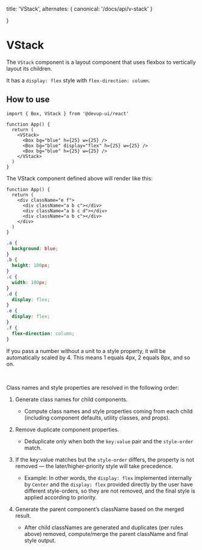   title: 'VStack',
  alternates: {
    canonical: '/docs/api/v-stack'
  }

}

# VStack

The `VStack` component is a layout component that uses flexbox to vertically layout its children.

It has a `display: flex` style with `flex-direction: column`.

## How to use

```tsx
import { Box, VStack } from '@devup-ui/react'

function App() {
  return (
    <VStack>
      <Box bg="blue" h={25} w={25} />
      <Box bg="blue" display="flex" h={25} w={25} />
      <Box bg="blue" h={25} w={25} />
    </VStack>
  )
}
```

The VStack component defined above will render like this:

```tsx
function App() {
  return (
    <div className="e f">
      <div className="a b c"></div>
      <div className="a b c d"></div>
      <div className="a b c"></div>
    </div>
  )
}
```

```css
.a {
  background: blue;
}
.b {
  height: 100px;
}
.c {
  width: 100px;
}
.d {
  display: flex;
}
.e {
  display: flex;
}
.f {
  flex-direction: column;
}
```

If you pass a number without a unit to a style property, it will be automatically scaled by 4.
This means 1 equals 4px, 2 equals 8px, and so on.

<br />

Class names and style properties are resolved in the following order:

1. Generate class names for child components.
   - Compute class names and style properties coming from each child (including component defaults, utility classes, and props).

2. Remove duplicate component properties.
   - Deduplicate only when both the `key:value` pair and the `style-order` match.

3. If the key:value matches but the `style-order` differs, the property is not removed — the later/higher-priority style will take precedence.
   - Example: In other words, the `display: flex` implemented internally by `Center` and the `display: flex` provided directly by the user have different style-orders, so they are not removed, and the final style is applied according to priority.

4. Generate the parent component’s className based on the merged result.
   - After child classNames are generated and duplicates (per rules above) removed, compute/merge the parent className and final style output.
